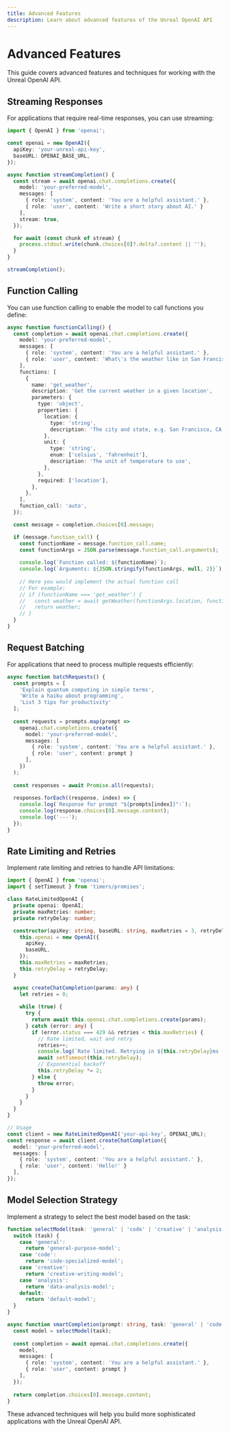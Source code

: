 ```yaml
---
title: Advanced Features
description: Learn about advanced features of the Unreal OpenAI API
---
```



# Advanced Features

This guide covers advanced features and techniques for working with the Unreal OpenAI API.

## Streaming Responses

For applications that require real-time responses, you can use streaming:

```typescript
import { OpenAI } from 'openai';

const openai = new OpenAI({
  apiKey: 'your-unreal-api-key',
  baseURL: OPENAI_BASE_URL,
});

async function streamCompletion() {
  const stream = await openai.chat.completions.create({
    model: 'your-preferred-model',
    messages: [
      { role: 'system', content: 'You are a helpful assistant.' },
      { role: 'user', content: 'Write a short story about AI.' }
    ],
    stream: true,
  });

  for await (const chunk of stream) {
    process.stdout.write(chunk.choices[0]?.delta?.content || '');
  }
}

streamCompletion();
```

## Function Calling

You can use function calling to enable the model to call functions you define:

```typescript
async function functionCalling() {
  const completion = await openai.chat.completions.create({
    model: 'your-preferred-model',
    messages: [
      { role: 'system', content: 'You are a helpful assistant.' },
      { role: 'user', content: 'What\'s the weather like in San Francisco?' }
    ],
    functions: [
      {
        name: 'get_weather',
        description: 'Get the current weather in a given location',
        parameters: {
          type: 'object',
          properties: {
            location: {
              type: 'string',
              description: 'The city and state, e.g. San Francisco, CA',
            },
            unit: {
              type: 'string',
              enum: ['celsius', 'fahrenheit'],
              description: 'The unit of temperature to use',
            },
          },
          required: ['location'],
        },
      },
    ],
    function_call: 'auto',
  });

  const message = completion.choices[0].message;

  if (message.function_call) {
    const functionName = message.function_call.name;
    const functionArgs = JSON.parse(message.function_call.arguments);
    
    console.log(`Function called: ${functionName}`);
    console.log(`Arguments: ${JSON.stringify(functionArgs, null, 2)}`);
    
    // Here you would implement the actual function call
    // For example:
    // if (functionName === 'get_weather') {
    //   const weather = await getWeather(functionArgs.location, functionArgs.unit);
    //   return weather;
    // }
  }
}
```

## Request Batching

For applications that need to process multiple requests efficiently:

```typescript
async function batchRequests() {
  const prompts = [
    'Explain quantum computing in simple terms',
    'Write a haiku about programming',
    'List 3 tips for productivity'
  ];
  
  const requests = prompts.map(prompt => 
    openai.chat.completions.create({
      model: 'your-preferred-model',
      messages: [
        { role: 'system', content: 'You are a helpful assistant.' },
        { role: 'user', content: prompt }
      ],
    })
  );
  
  const responses = await Promise.all(requests);
  
  responses.forEach((response, index) => {
    console.log(`Response for prompt "${prompts[index]}":`);
    console.log(response.choices[0].message.content);
    console.log('---');
  });
}
```

## Rate Limiting and Retries

Implement rate limiting and retries to handle API limitations:

```typescript
import { OpenAI } from 'openai';
import { setTimeout } from 'timers/promises';

class RateLimitedOpenAI {
  private openai: OpenAI;
  private maxRetries: number;
  private retryDelay: number;

  constructor(apiKey: string, baseURL: string, maxRetries = 3, retryDelay = 1000) {
    this.openai = new OpenAI({
      apiKey,
      baseURL,
    });
    this.maxRetries = maxRetries;
    this.retryDelay = retryDelay;
  }

  async createChatCompletion(params: any) {
    let retries = 0;
    
    while (true) {
      try {
        return await this.openai.chat.completions.create(params);
      } catch (error: any) {
        if (error.status === 429 && retries < this.maxRetries) {
          // Rate limited, wait and retry
          retries++;
          console.log(`Rate limited. Retrying in ${this.retryDelay}ms (${retries}/${this.maxRetries})`);
          await setTimeout(this.retryDelay);
          // Exponential backoff
          this.retryDelay *= 2;
        } else {
          throw error;
        }
      }
    }
  }
}

// Usage
const client = new RateLimitedOpenAI('your-api-key', OPENAI_URL);
const response = await client.createChatCompletion({
  model: 'your-preferred-model',
  messages: [
    { role: 'system', content: 'You are a helpful assistant.' },
    { role: 'user', content: 'Hello!' }
  ],
});
```

## Model Selection Strategy

Implement a strategy to select the best model based on the task:

```typescript
function selectModel(task: 'general' | 'code' | 'creative' | 'analysis') {
  switch (task) {
    case 'general':
      return 'general-purpose-model';
    case 'code':
      return 'code-specialized-model';
    case 'creative':
      return 'creative-writing-model';
    case 'analysis':
      return 'data-analysis-model';
    default:
      return 'default-model';
  }
}

async function smartCompletion(prompt: string, task: 'general' | 'code' | 'creative' | 'analysis') {
  const model = selectModel(task);
  
  const completion = await openai.chat.completions.create({
    model,
    messages: [
      { role: 'system', content: 'You are a helpful assistant.' },
      { role: 'user', content: prompt }
    ],
  });
  
  return completion.choices[0].message.content;
}
```

These advanced techniques will help you build more sophisticated applications with the Unreal OpenAI API.

